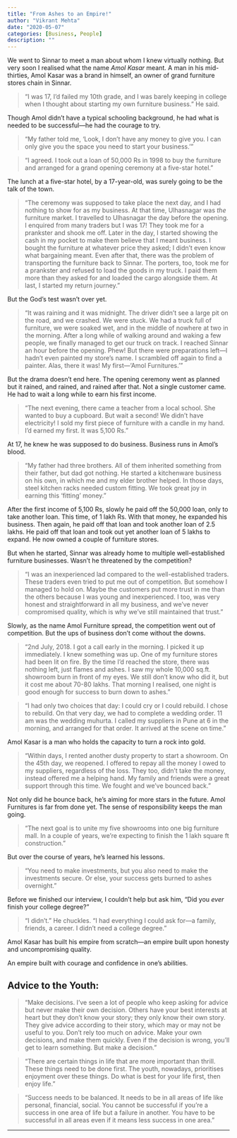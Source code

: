 ```yaml
---
title: "From Ashes to an Empire!"
author: "Vikrant Mehta"
date: "2020-05-07"
categories: [Business, People]
description: ""
---
```


We went to Sinnar to meet a man about whom I knew virtually nothing. But very soon I realised what the name *Amol Kasar* meant. A man in his mid-thirties, Amol Kasar was a brand in himself, an owner of grand furniture stores chain in Sinnar.  

> "I was 17, I’d failed my 10th grade, and I was barely keeping in college when I thought about starting my own furniture business." He said.

Though Amol didn’t have a typical schooling background, he had what is needed to be successful—he had the courage to try.

> "My father told me, 'Look, I don’t have any money to give you. I can only give you the space you need to start your business.'"

> "I agreed. I took out a loan of 50,000 Rs in 1998 to buy the furniture and arranged for a grand opening ceremony at a five-star hotel."

The lunch at a five-star hotel, by a 17-year-old, was surely going to be the talk of the town.

> "The ceremony was supposed to take place the next day, and I had nothing to show for as my business. At that time, Ulhasnagar was *the* furniture market. I travelled to Ulhasnagar the day before the opening. I enquired from many traders but I was 17! They took me for a prankster and shook me off. Later in the day, I started showing the cash in my pocket to make them believe that I meant business. I bought the furniture at whatever price they asked; I didn’t even know what bargaining meant. Even after that, there was the problem of transporting the furniture back to Sinnar. The porters, too, took me for a prankster and refused to load the goods in my truck. I paid them more than they asked for and loaded the cargo alongside them. At last, I started my return journey."

But the God’s test wasn’t over yet.

> "It was raining and it was midnight. The driver didn’t see a large pit on the road, and we crashed. We were stuck. We had a truck full of furniture, we were soaked wet, and in the middle of nowhere at two in the morning. After a long while of walking around and waking a few people, we finally managed to get our truck on track. I reached Sinnar an hour before the opening. Phew! But there were preparations left—I hadn’t even painted my store’s name. I scrambled off again to find a painter. Alas, there it was! My first—'Amol Furnitures.'"

But the drama doesn’t end here. The opening ceremony went as planned but it rained, and rained, and rained after that. Not a single customer came. He had to wait a long while to earn his first income.

> "The next evening, there came a teacher from a local school. She wanted to buy a cupboard. But wait a second! We didn’t have electricity! I sold my first piece of furniture with a candle in my hand. I’d earned my first. It was 5,100 Rs."

At 17, he knew he was supposed to do business. Business runs in Amol’s blood.

> "My father had three brothers. All of them inherited something from their father, but dad got nothing. He started a kitchenware business on his own, in which me and my elder brother helped. In those days, steel kitchen racks needed custom fitting. We took great joy in earning this 'fitting' money."

After the first income of 5,100 Rs, slowly he paid off the 50,000 loan, only to take another loan. This time, of 1 lakh Rs. With that money, he expanded his business. Then again, he paid off that loan and took another loan of 2.5 lakhs. He paid off that loan and took out yet another loan of 5 lakhs to expand. He now owned a couple of furniture stores.

But when he started, Sinnar was already home to multiple well-established furniture businesses. Wasn’t he threatened by the competition?

> "I was an inexperienced lad compared to the well-established traders. These traders even tried to put me out of competition. But somehow I managed to hold on. Maybe the customers put more trust in me than the others because I was young and inexperienced. I too, was very honest and straightforward in all my business, and we’ve never compromised quality, which is why we’ve still maintained that trust."

Slowly, as the name Amol Furniture spread, the competition went out of competition. But the ups of business don’t come without the downs.

> "2nd July, 2018. I got a call early in the morning. I picked it up immediately. I knew something was up. One of my furniture stores had been lit on fire. By the time I’d reached the store, there was nothing left, just flames and ashes. I saw my whole 10,000 sq.ft. showroom burn in front of my eyes. We still don’t know who did it, but it cost me about 70-80 lakhs. That morning I realised, one night is good enough for success to burn down to ashes."

> "I had only two choices that day: I could cry or I could rebuild. I chose to rebuild. On that very day, we had to complete a wedding order. 11 am was the wedding muhurta. I called my suppliers in Pune at 6 in the morning, and arranged for that order. It arrived at the scene on time."

Amol Kasar is a man who holds the capacity to turn a rock into gold.

> "Within days, I rented another dusty property to start a showroom. On the 45th day, we reopened. I offered to repay all the money I owed to my suppliers, regardless of the loss. They too, didn’t take the money, instead offered me a helping hand. My family and friends were a great support through this time. We fought and we’ve bounced back."

Not only did he bounce back, he’s aiming for more stars in the future. Amol Furnitures is far from done yet. The sense of responsibility keeps the man going.

> "The next goal is to unite my five showrooms into one big furniture mall. In a couple of years, we’re expecting to finish the 1 lakh square ft construction."

But over the course of years, he’s learned his lessons.

> "You need to make investments, but you also need to make the investments secure. Or else, your success gets burned to ashes overnight."

Before we finished our interview, I couldn’t help but ask him, "Did you *ever* finish your college degree?"

> "I didn’t." He chuckles. "I had everything I could ask for—a family, friends, a career. I didn’t need a college degree."

Amol Kasar has built his empire from scratch—an empire built upon honesty and uncompromising quality.

An empire built with courage and confidence in one’s abilities.

## Advice to the Youth:

> "Make decisions. I’ve seen a lot of people who keep asking for advice but never make their own decision. Others have your best interests at heart but they don’t know your story; they only know their own story. They give advice according to their story, which may or may not be useful to you. Don’t rely too much on advice. Make your own decisions, and make them quickly. Even if the decision is wrong, you’ll get to learn something. But make a decision."

> "There are certain things in life that are more important than thrill. These things need to be done first. The youth, nowadays, prioritises enjoyment over these things. Do what is best for your life first, then enjoy life."

> "Success needs to be balanced. It needs to be in all areas of life like personal, financial, social. You cannot be successful if you’re a success in one area of life but a failure in another. You have to be successful in all areas even if it means less success in one area."

---